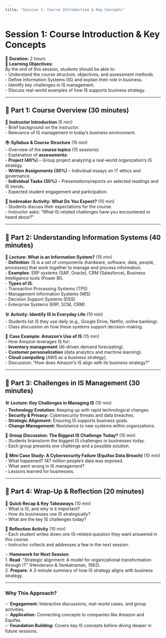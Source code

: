 ```yaml
---
title: "Session 1: Course Introduction & Key Concepts"
---
```


# **Session 1: Course Introduction & Key Concepts**  
📅 **Duration:** 2 hours  
🎯 **Learning Objectives:**  
By the end of this session, students should be able to:  
- Understand the course structure, objectives, and assessment methods.  
- Define Information Systems (IS) and explain their role in business.  
- Identify key challenges in IS management.  
- Discuss real-world examples of how IS supports business strategy.  

---

## **📌 Part 1: Course Overview (30 minutes)**  
🎤 **Instructor Introduction** (5 min)  
- Brief background on the instructor.  
- Relevance of IS management in today's business environment.  

📚 **Syllabus & Course Structure** (15 min)  
- Overview of the **course topics** (15 sessions).  
- Explanation of **assessments**:  
  - **Project (40%)** – Group project analyzing a real-world organization’s IS strategy.  
  - **Written Assignments (30%)** – Individual essays on IT ethics and governance.  
  - **Individual Tasks (30%)** – Presentations/reports on selected readings and IS trends.  
- Expected student engagement and participation.  

💬 **Icebreaker Activity: What Do You Expect?** (10 min)  
- Students discuss their expectations for the course.  
- Instructor asks: “What IS-related challenges have you encountered or heard about?”  

---

## **📌 Part 2: Understanding Information Systems (40 minutes)**  
📖 **Lecture: What is an Information System?** (15 min)  
- **Definition**: IS is a set of components (hardware, software, data, people, processes) that work together to manage and process information.  
- **Examples**: ERP systems (SAP, Oracle), CRM (Salesforce), Business Intelligence tools (Power BI).  
- **Types of IS**:  
  - Transaction Processing Systems (TPS)  
  - Management Information Systems (MIS)  
  - Decision Support Systems (DSS)  
  - Enterprise Systems (ERP, SCM, CRM)  

🛠 **Activity: Identify IS in Everyday Life** (10 min)  
- Students list IS they use daily (e.g., Google Drive, Netflix, online banking).  
- Class discussion on how these systems support decision-making.  

📌 **Case Example: Amazon’s Use of IS** (15 min)  
- How Amazon leverages IS for:  
  - **Inventory management** (AI-driven demand forecasting).  
  - **Customer personalization** (data analytics and machine learning).  
  - **Cloud computing** (AWS as a business strategy).  
- Discussion: “How does Amazon’s IS align with its business strategy?”  

---

## **📌 Part 3: Challenges in IS Management (30 minutes)**  
🛠 **Lecture: Key Challenges in Managing IS** (10 min)  
- **Technology Evolution:** Keeping up with rapid technological changes.  
- **Security & Privacy:** Cybersecurity threats and data breaches.  
- **Strategic Alignment:** Ensuring IS supports business goals.  
- **Change Management:** Resistance to new systems within organizations.  

💬 **Group Discussion: The Biggest IS Challenge Today?** (10 min)  
- Students brainstorm the biggest IS challenges in businesses today.  
- Each group presents one challenge and a possible solution.  

📌 **Mini Case Study: A Cybersecurity Failure (Equifax Data Breach)** (10 min)  
- What happened? 147 million people’s data was exposed.  
- What went wrong in IS management?  
- Lessons learned for businesses.  

---

## **📌 Part 4: Wrap-Up & Reflection (20 minutes)**  
📝 **Quick Recap & Key Takeaways** (10 min)  
- What is IS, and why is it important?  
- How do businesses use IS strategically?  
- What are the key IS challenges today?  

🎯 **Reflection Activity** (10 min)  
- Each student writes down one IS-related question they want answered in this course.  
- Instructor collects and addresses a few in the next session.  

💡 **Homework for Next Session:**  
1. **Read**: "Strategic alignment: A model for organizational transformation through IT" (Henderson & Venkatraman, 1992).  
2. **Prepare**: A 2-minute summary of how IS strategy aligns with business strategy.  

---

### **Why This Approach?**  
✅ **Engagement:** Interactive discussions, real-world cases, and group activities.  
✅ **Application:** Connecting concepts to companies like Amazon and Equifax.  
✅ **Foundation Building:** Covers key IS concepts before diving deeper in future sessions.
